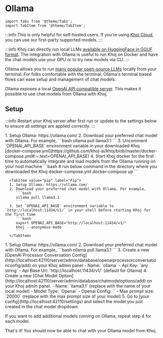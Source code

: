 # Ollama

```mdx-code-block
import Tabs from '@theme/Tabs';
import TabItem from '@theme/TabItem';
```

:::info
This is only helpful for self-hosted users. If you're using [Khoj Cloud](https://app.khoj.dev), you can use our first-party supported models.
:::

:::info
Khoj can directly run local LLMs [available on HuggingFace in GGUF format](https://huggingface.co/models?library=gguf). The integration with Ollama is useful to run Khoj on Docker and have the chat models use your GPU or to try new models via CLI.
:::

Ollama allows you to run [many popular open-source LLMs](https://ollama.com/library) locally from your terminal.
For folks comfortable with the terminal, Ollama's terminal based flows can ease setup and management of chat models.

Ollama exposes a local [OpenAI API compatible server](https://github.com/ollama/ollama/blob/main/docs/openai.md#models). This makes it possible to use chat models from Ollama with Khoj.

## Setup
:::info
Restart your Khoj server after first run or update to the settings below to ensure all settings are applied correctly.
:::

<Tabs groupId="type" queryString>
  <TabItem value="first-run" label="First Run">
    <Tabs groupId="server" queryString>
      <TabItem value="docker" label="Docker">
      1. Setup Ollama: https://ollama.com/
      2. Download your preferred chat model with Ollama. For example,
         ```bash
         ollama pull llama3.1
         ```
      3. Uncomment `OPENAI_API_BASE` environment variable in your downloaded Khoj [docker-compose.yml](https://github.com/khoj-ai/khoj/blob/master/docker-compose.yml#:~:text=OPENAI_API_BASE)
      4. Start Khoj docker for the first time to automatically integrate and load models from the Ollama running on your host machine
         ```bash
         # run below command in the directory where you downloaded the Khoj docker-compose.yml
         docker-compose up
         ```
      </TabItem>

      <TabItem value="pip" label="Pip">
      1. Setup Ollama: https://ollama.com/
      2. Download your preferred chat model with Ollama. For example,
         ```bash
         ollama pull llama3.1
         ```
      3. Set `OPENAI_API_BASE` environment variable to `http://localhost:11434/v1/` in your shell before starting Khoj for the first time
         ```bash
         export OPENAI_API_BASE="http://localhost:11434/v1/"
         khoj --anonymous-mode
         ```
      </TabItem>
   </Tabs>
  </TabItem>
  <TabItem value="update" label="Update">
   1. Setup Ollama: https://ollama.com/
   2. Download your preferred chat model with Ollama. For example,
      ```bash
      ollama pull llama3.1
      ```
   3. Create a new [OpenAI Processor Conversation Config](http://localhost:42110/server/admin/database/openaiprocessorconversationconfig/add) on your Khoj admin panel
      - Name: `ollama`
      - Api Key: `any string`
      - Api Base Url: `http://localhost:11434/v1/` (default for Ollama)
   4. Create a new [Chat Model Option](http://localhost:42110/server/admin/database/chatmodeloptions/add) on your Khoj admin panel.
      - Name: `llama3.1` (replace with the name of your local model)
      - Model Type: `Openai`
      - Openai Config: `<the ollama config you created in step 3>`
      - Max prompt size: `20000` (replace with the max prompt size of your model)
   5. Go to [your config](http://localhost:42110/settings) and select the model you just created in the chat model dropdown.

   If you want to add additional models running on Ollama, repeat step 4 for each model.
  </TabItem>
</Tabs>

That's it! You should now be able to chat with your Ollama model from Khoj.
